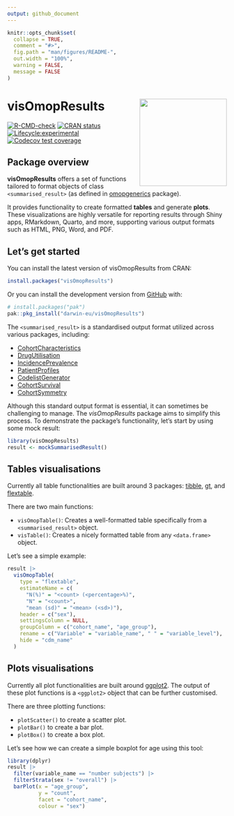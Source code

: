 ```yaml
---
output: github_document
---
```


<!-- README.md is generated from README.Rmd. Please edit that file -->

```r
knitr::opts_chunk$set(
  collapse = TRUE,
  comment = "#>",
  fig.path = "man/figures/README-",
  out.width = "100%",
  warning = FALSE,
  message = FALSE
)
```

# visOmopResults <img src="man/figures/logo.png" align="right" height="200"/>

<!-- badges: start -->
[![R-CMD-check](https://github.com/darwin-eu/visOmopResults/actions/workflows/R-CMD-check.yaml/badge.svg)](https://github.com/darwin-eu/visOmopResults/actions/workflows/R-CMD-check.yaml)
[![CRAN status](https://www.r-pkg.org/badges/version/visOmopResults)](https://CRAN.R-project.org/package=visOmopResults)
[![Lifecycle:experimental](https://img.shields.io/badge/lifecycle-experimental-orange.svg)](https://lifecycle.r-lib.org/articles/stages.html#experimental)
[![Codecov test coverage](https://codecov.io/gh/darwin-eu/visOmopResults/branch/main/graph/badge.svg)](https://app.codecov.io/gh/darwin-eu/visOmopResults?branch=main)
<!-- badges: end -->

## Package overview

**visOmopResults** offers a set of functions tailored to format objects of class  `<summarised_result>` (as defined in [omopgenerics](https://cran.r-project.org/package=omopgenerics) package). 

It provides functionality to create formatted **tables** and generate **plots**. These visualizations are highly versatile for reporting results through Shiny apps, RMarkdown, Quarto, and more, supporting various output formats such as HTML, PNG, Word, and PDF.

## Let's get started

You can install the latest version of visOmopResults from CRAN:

```r
install.packages("visOmopResults")
```

Or you can install the development version from
[GitHub](https://github.com/darwin-eu/visOmopResults) with:

```r
# install.packages("pak")
pak::pkg_install("darwin-eu/visOmopResults")
```

The `<summarised_result>` is a standardised output format utilized across various packages, including:

- [CohortCharacteristics](https://cran.r-project.org/package=CohortCharacteristics)
- [DrugUtilisation](https://cran.r-project.org/package=DrugUtilisation)
- [IncidencePrevalence](https://cran.r-project.org/package=IncidencePrevalence)
- [PatientProfiles](https://cran.r-project.org/package=PatientProfiles)
- [CodelistGenerator](https://cran.r-project.org/package=CodelistGenerator)
- [CohortSurvival](https://cran.r-project.org/package=CohortSurvival)
- [CohortSymmetry](https://cran.r-project.org/package=CohortSymmetry)

Although this standard output format is essential, it can sometimes be challenging to manage. The *visOmopResults* package aims to simplify this process. To demonstrate the package's functionality, let's start by using some mock result:

```r
library(visOmopResults)
result <- mockSummarisedResult()
```

## Tables visualisations

Currently all table functionalities are built around 3 packages: [tibble](https://cran.r-project.org/package=tibble), [gt](https://cran.r-project.org/package=gt), and [flextable](https://cran.r-project.org/package=flextable).

There are two main functions:

- `visOmopTable()`: Creates a well-formatted table specifically from a `<summarised_result>` object.
- `visTable()`: Creates a nicely formatted table from any `<data.frame>` object.

Let's see a simple example:
```r
result |>
  visOmopTable(
    type = "flextable",
    estimateName = c(
      "N(%)" = "<count> (<percentage>%)", 
      "N" = "<count>", 
      "mean (sd)" = "<mean> (<sd>)"),
    header = c("sex"),
    settingsColumn = NULL,
    groupColumn = c("cohort_name", "age_group"),
    rename = c("Variable" = "variable_name", " " = "variable_level"),
    hide = "cdm_name"
  )
```

## Plots visualisations

Currently all plot functionalities are built around [ggplot2](https://cran.r-project.org/package=ggplot2). The output of these plot functions is a `<ggplot2>` object that can be further customised.

There are three plotting functions:

- `plotScatter()` to create a scatter plot.
- `plotBar()` to create a bar plot.
- `plotBox()` to create a box plot.

Let's see how we can create a simple boxplot for age using this tool:

```r
library(dplyr)
result |>
  filter(variable_name == "number subjects") |>
  filterStrata(sex != "overall") |>
  barPlot(x = "age_group", 
          y = "count",
          facet = "cohort_name", 
          colour = "sex")
```

